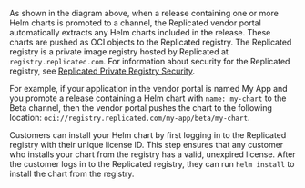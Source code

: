 As shown in the diagram above, when a release containing one or more Helm charts is promoted to a channel, the Replicated vendor portal automatically extracts any Helm charts included in the release. These charts are pushed as OCI objects to the Replicated registry. The Replicated registry is a private image registry hosted by Replicated at `registry.replicated.com`. For information about security for the Replicated registry, see [Replicated Private Registry Security](packaging-private-registry-security).

For example, if your application in the vendor portal is named My App and you promote a release containing a Helm chart with `name: my-chart` to the Beta channel, then the vendor portal pushes the chart to the following location: `oci://registry.replicated.com/my-app/beta/my-chart`.

Customers can install your Helm chart by first logging in to the Replicated registry with their unique license ID. This step ensures that any customer who installs your chart from the registry has a valid, unexpired license. After the customer logs in to the Replicated registry, they can run `helm install` to install the chart from the registry.